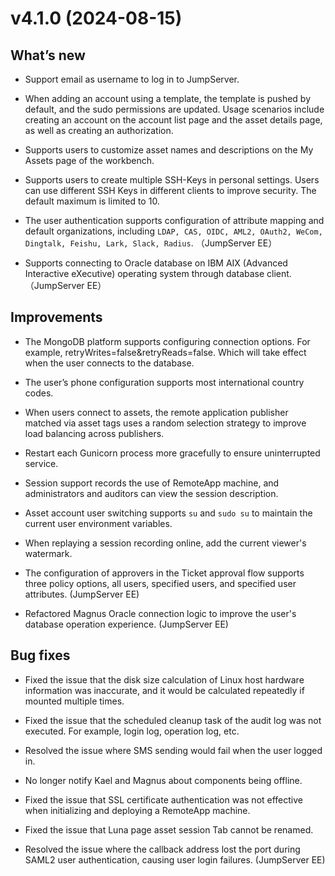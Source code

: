 # v4.1.0 (2024-08-15)


## What’s new

* Support email as username to log in to JumpServer.

* When adding an account using a template, the template is pushed by default, and the sudo permissions are updated. Usage scenarios include creating an account on the account list page and the asset details page, as well as creating an authorization.

* Supports users to customize asset names and descriptions on the My Assets page of the workbench.

* Supports users to create multiple SSH-Keys in personal settings. Users can use different SSH Keys in different clients to improve security. The default maximum is limited to 10.

* The user authentication supports configuration of attribute mapping and default organizations, including `LDAP, CAS, OIDC, AML2, OAuth2, WeCom, Dingtalk, Feishu, Lark, Slack, Radius`. （JumpServer EE）

* Supports connecting to Oracle database on IBM AIX (Advanced Interactive eXecutive) operating system through database client. （JumpServer EE）


## Improvements

* The MongoDB platform supports configuring connection options. For example, retryWrites=false&retryReads=false. Which will take effect when the user connects to the database.

* The user’s phone configuration supports most international country codes.

* When users connect to assets, the remote application publisher matched via asset tags uses a random selection strategy to improve load balancing across publishers.

* Restart each Gunicorn process more gracefully to ensure uninterrupted service.

* Session support records the use of RemoteApp machine, and administrators and auditors can view the session description.

* Asset account user switching supports `su` and `sudo su` to maintain the current user environment variables.

* When replaying a session recording online, add the current viewer's watermark.

* The configuration of approvers in the Ticket approval flow supports three policy options, all users, specified users, and specified user attributes. (JumpServer EE)

* Refactored Magnus Oracle connection logic to improve the user's database operation experience. (JumpServer EE)


## Bug fixes

* Fixed the issue that the disk size calculation of Linux host hardware information was inaccurate, and it would be calculated repeatedly if mounted multiple times.

* Fixed the issue that the scheduled cleanup task of the audit log was not executed. For example, login log, operation log, etc.

* Resolved the issue where SMS sending would fail when the user logged in.

* No longer notify Kael and Magnus about components being offline.

* Fixed the issue that SSL certificate authentication was not effective when initializing and deploying a RemoteApp machine.

* Fixed the issue that Luna page asset session Tab cannot be renamed.

* Resolved the issue where the callback address lost the port during SAML2 user authentication, causing user login failures. (JumpServer EE)
